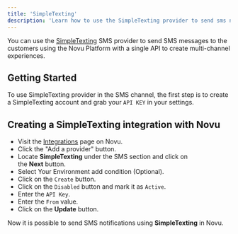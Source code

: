 ```yaml
---
title: 'SimpleTexting'
description: 'Learn how to use the SimpleTexting provider to send sms notifications using Novu'
---
```


You can use the [SimpleTexting](https://simpletexting.com/) SMS provider to send SMS messages to the customers using the Novu Platform with a single API to create multi-channel experiences.

## Getting Started

To use SimpleTexting provider in the SMS channel, the first step is to create a SimpleTexting account and grab your `API KEY` in your settings.

## Creating a SimpleTexting integration with Novu

- Visit the [Integrations](https://dashboard-v2.novu.co/integrations?utm_campaign=docs-sms-simpletexting) page on Novu.
- Click the "Add a provider" button.
- Locate **SimpleTexting** under the SMS section and click on the **Next** button.
- Select Your Environment add condition (Optional).
- Click on the `Create` button.
- Click on the `Disabled` button and mark it as `Active`.
- Enter the `API Key`.
- Enter the `From` value.
- Click on the **Update** button.

Now it is possible to send SMS notifications using **SimpleTexting** in Novu.
